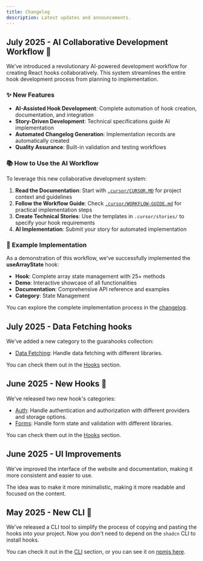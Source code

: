 ```yaml
---
title: Changelog
description: Latest updates and announcements.
---
```


## July 2025 - AI Collaborative Development Workflow 🤖

We've introduced a revolutionary AI-powered development workflow for creating React hooks collaboratively. This system streamlines the entire hook development process from planning to implementation.

### ✨ New Features

- **AI-Assisted Hook Development**: Complete automation of hook creation, documentation, and integration
- **Story-Driven Development**: Technical specifications guide AI implementation
- **Automated Changelog Generation**: Implementation records are automatically created
- **Quality Assurance**: Built-in validation and testing workflows

### 📚 How to Use the AI Workflow

To leverage this new collaborative development system:

1. **Read the Documentation**: Start with [`.cursor/CURSOR.MD`](https://github.com/h3rmel/guarahooks/blob/main/.cursor/CURSOR.MD) for project context and guidelines
2. **Follow the Workflow Guide**: Check [`.cursor/WORKFLOW-GUIDE.md`](https://github.com/h3rmel/guarahooks/blob/main/.cursor/WORKFLOW-GUIDE.md) for practical implementation steps
3. **Create Technical Stories**: Use the templates in `.cursor/stories/` to specify your hook requirements
4. **AI Implementation**: Submit your story for automated implementation

### 🎯 Example Implementation

As a demonstration of this workflow, we've successfully implemented the **useArrayState** hook:

- **Hook**: Complete array state management with 25+ methods
- **Demo**: Interactive showcase of all functionalities
- **Documentation**: Comprehensive API reference and examples
- **Category**: State Management

You can explore the complete implementation process in the [changelog](.cursor/changelog/2025-07-25-create-use-array-state-CHANGELOG.md).

## July 2025 - Data Fetching hooks

We've added a new category to the guarahooks collection:

- [Data Fetching](/docs/hooks/use-fetch): Handle data fetching with different libraries.

You can check them out in the [Hooks](/docs/hooks) section.

## June 2025 - New Hooks 🐺

We've released two new hook's categories:

- [Auth](/docs/hooks/use-better-auth): Handle authentication and authorization with different providers and storage options.
- [Forms](/docs/hooks/use-react-hook-form): Handle form state and validation with different libraries.

You can check them out in the [Hooks](/docs/hooks) section.

## June 2025 - UI Improvements

We've improved the interface of the website and documentation, making it more consistent and easier to use.

The idea was to make it more minimalistic, making it more readable and focused on the content.

## May 2025 - New CLI 🐺

We've released a CLI tool to simplify the process of copying and pasting the hooks into your project. Now you don't need to depend on the `shadcn` CLI to install hooks.

You can check it out in the [CLI](/docs/cli) section, or you can see it on [npmjs here](https://www.npmjs.com/package/guara-cli).
